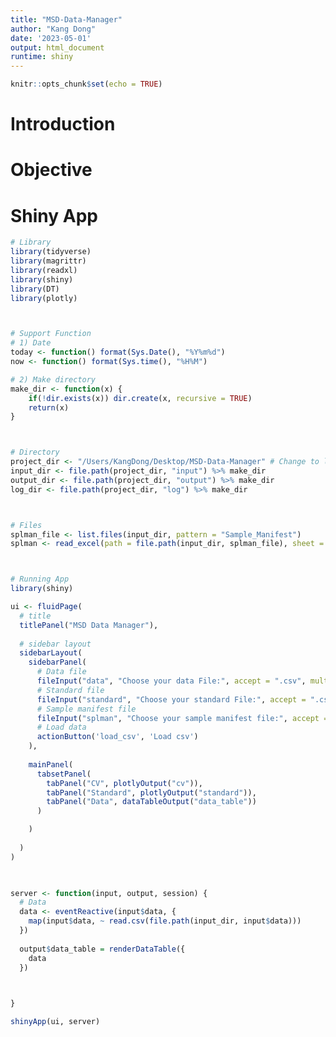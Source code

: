 ```yaml
---
title: "MSD-Data-Manager"
author: "Kang Dong"
date: '2023-05-01'
output: html_document
runtime: shiny
---
```


```r
knitr::opts_chunk$set(echo = TRUE)
```


# Introduction

# Objective

# Shiny App
```r
# Library
library(tidyverse)
library(magrittr)
library(readxl)
library(shiny)
library(DT)
library(plotly)



# Support Function
# 1) Date
today <- function() format(Sys.Date(), "%Y%m%d")
now <- function() format(Sys.time(), "%H%M")

# 2) Make directory
make_dir <- function(x) {
    if(!dir.exists(x)) dir.create(x, recursive = TRUE)
    return(x)
}



# Directory
project_dir <- "/Users/KangDong/Desktop/MSD-Data-Manager" # Change to local project directory
input_dir <- file.path(project_dir, "input") %>% make_dir
output_dir <- file.path(project_dir, "output") %>% make_dir
log_dir <- file.path(project_dir, "log") %>% make_dir



# Files
splman_file <- list.files(input_dir, pattern = "Sample_Manifest")
splman <- read_excel(path = file.path(input_dir, splman_file), sheet = "sample manifest")



# Running App
library(shiny)

ui <- fluidPage(
  # title
  titlePanel("MSD Data Manager"),
  
  # sidebar layout
  sidebarLayout(
    sidebarPanel(
      # Data file
      fileInput("data", "Choose your data File:", accept = ".csv", multiple = TRUE),
      # Standard file
      fileInput("standard", "Choose your standard File:", accept = ".csv", multiple = TRUE),
      # Sample manifest file
      fileInput("splman", "Choose your sample manifest file:", accept = ".xlsx", multiple = FALSE),
      # Load data
      actionButton('load_csv', 'Load csv')
    ),
    
    mainPanel(
      tabsetPanel(
        tabPanel("CV", plotlyOutput("cv")),
        tabPanel("Standard", plotlyOutput("standard")),
        tabPanel("Data", dataTableOutput("data_table"))
      )

    )
    
  )
)
  


server <- function(input, output, session) {
  # Data
  data <- eventReactive(input$data, {
    map(input$data, ~ read.csv(file.path(input_dir, input$data)))
  })
  
  output$data_table = renderDataTable({
    data
  })

  

}

shinyApp(ui, server)



```

